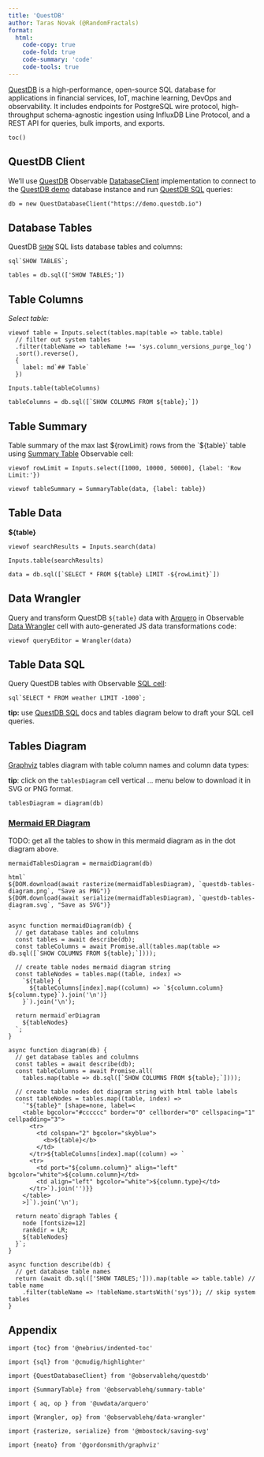 ```yaml
---
title: 'QuestDB'
author: Taras Novak (@RandomFractals)
format:
  html:
    code-copy: true
    code-fold: true
    code-summary: 'code'
    code-tools: true
---
```


[QuestDB](https://github.com/questdb/questdb) is a high-performance, open-source SQL database for applications in financial services, IoT, machine learning, DevOps and observability. It includes endpoints for PostgreSQL wire protocol, high-throughput schema-agnostic ingestion using InfluxDB Line Protocol, and a REST API for queries, bulk imports, and exports.

```ojs
toc()
```
## QuestDB Client

We'll use [QuestDB](https://observablehq.com/@observablehq/questdb?collection=@observablehq/database-clients) Observable [DatabaseClient](https://observablehq.com/@observablehq/database-client-specification) implementation to connect to the [QuestDB demo](https://demo.questdb.io/) database instance and run [QuestDB SQL](https://questdb.io/docs/concept/sql-execution-order) queries:

```ojs
db = new QuestDatabaseClient("https://demo.questdb.io")
```

## Database Tables

QuestDB [`SHOW`](https://questdb.io/docs/reference/sql/show) SQL lists database tables and columns:

```ojs
sql`SHOW TABLES`;

tables = db.sql(['SHOW TABLES;'])
```

## Table Columns

*Select table:*

```ojs
viewof table = Inputs.select(tables.map(table => table.table)
  // filter out system tables
  .filter(tableName => tableName !== 'sys.column_versions_purge_log')
  .sort().reverse(),
  {
    label: md`## Table`
  })

Inputs.table(tableColumns)

tableColumns = db.sql([`SHOW COLUMNS FROM ${table};`])
```

## Table Summary

Table summary of the max last ${rowLimit} rows from the `${table}` table using [Summary Table](https://observablehq.com/@observablehq/summary-table) Observable cell:

```ojs
viewof rowLimit = Inputs.select([1000, 10000, 50000], {label: 'Row Limit:'})

viewof tableSummary = SummaryTable(data, {label: table})
```

## Table Data

**${table}**

```ojs
viewof searchResults = Inputs.search(data)

Inputs.table(searchResults)

data = db.sql([`SELECT * FROM ${table} LIMIT -${rowLimit}`])
```

## Data Wrangler

Query and transform QuestDB `${table}` data with [Arquero](https://uwdata.github.io/arquero/) in Observable [Data Wrangler](https://observablehq.com/@observablehq/data-wrangler) cell with auto-generated JS data transformations code:

```ojs
viewof queryEditor = Wrangler(data)
```

## Table Data SQL

Query QuestDB tables with Observable [SQL cell](https://observablehq.com/@observablehq/sql-cell):

```ojs
sql`SELECT * FROM weather LIMIT -1000`;
```

**tip:** use [QuestDB SQL](https://questdb.io/docs/concept/sql-execution-order/) docs and tables diagram below to draft your SQL cell queries.

## Tables Diagram

[Graphviz](https://graphviz.org) tables diagram with table column names and column data types:

**tip**: click on the `tablesDiagram` cell vertical ... menu below to download it in SVG or PNG format.

```ojs
tablesDiagram = diagram(db)
```

### [Mermaid ER Diagram](https://mermaid-js.github.io/mermaid/#/entityRelationshipDiagram)

TODO: get all the tables to show in this mermaid diagram as in the dot diagram above.

```ojs
mermaidTablesDiagram = mermaidDiagram(db)

html`
${DOM.download(await rasterize(mermaidTablesDiagram), `questdb-tables-diagram.png`, "Save as PNG")}
${DOM.download(await serialize(mermaidTablesDiagram), `questdb-tables-diagram.svg`, "Save as SVG")}
`

async function mermaidDiagram(db) {
  // get database tables and colulmns
  const tables = await describe(db);
  const tableColumns = await Promise.all(tables.map(table => db.sql([`SHOW COLUMNS FROM ${table};`])));

  // create table nodes mermaid diagram string
  const tableNodes = tables.map((table, index) =>
    `${table} {
      ${tableColumns[index].map((column) => `${column.column} ${column.type}`).join('\n')}
    }`).join('\n');

  return mermaid`erDiagram
    ${tableNodes}
  `;
}

async function diagram(db) {
  // get database tables and colulmns
  const tables = await describe(db);
  const tableColumns = await Promise.all(
    tables.map(table => db.sql([`SHOW COLUMNS FROM ${table};`])));

  // create table nodes dot diagram string with html table labels
  const tableNodes = tables.map((table, index) =>
    `"${table}" [shape=none, label=<
    <table bgcolor="#cccccc" border="0" cellborder="0" cellspacing="1" cellpadding="3">
      <tr>
        <td colspan="2" bgcolor="skyblue">
          <b>${table}</b>
        </td>
      </tr>${tableColumns[index].map((column) => `
      <tr>
        <td port="${column.column}" align="left" bgcolor="white">${column.column}</td>
        <td align="left" bgcolor="white">${column.type}</td>
      </tr>`).join('')}}
    </table>
    >]`).join('\n');

  return neato`digraph Tables {
    node [fontsize=12]
    rankdir = LR;
    ${tableNodes}
  }`;
}

async function describe(db) {
  // get database table names
  return (await db.sql(['SHOW TABLES;'])).map(table => table.table) // table name
    .filter(tableName => !tableName.startsWith('sys')); // skip system tables
}

```

## Appendix

```ojs
import {toc} from '@nebrius/indented-toc'

import {sql} from '@cmudig/highlighter'

import {QuestDatabaseClient} from '@observablehq/questdb'

import {SummaryTable} from '@observablehq/summary-table'

import { aq, op } from '@uwdata/arquero'

import {Wrangler, op} from '@observablehq/data-wrangler'

import {rasterize, serialize} from '@mbostock/saving-svg'

import {neato} from '@gordonsmith/graphviz'
```
